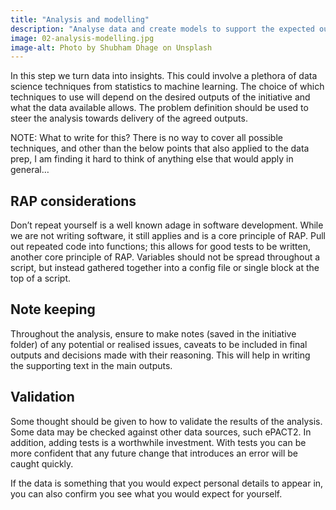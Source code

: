 ```yaml
---
title: "Analysis and modelling"
description: "Analyse data and create models to support the expected outputs"
image: 02-analysis-modelling.jpg
image-alt: Photo by Shubham Dhage on Unsplash
---
```


In this step we turn data into insights. This could involve a plethora of data science techniques from statistics to machine learning. The choice of which techniques to use will depend on the desired outputs of the initiative and what the data available allows. The problem definition should be used to steer the analysis towards delivery of the agreed outputs.

NOTE: What to write for this? There is no way to cover all possible techniques, and other than the below points that also applied to the data prep, I am finding it hard to think of anything else that would apply in general...

## RAP considerations

Don't repeat yourself is a well known adage in software development. While we are not writing software, it still applies and is a core principle of RAP. Pull out repeated code into functions; this allows for good tests to be written, another core principle of RAP. Variables should not be spread throughout a script, but instead gathered together into a config file or single block at the top of a script. 

## Note keeping

Throughout the analysis, ensure to make notes (saved in the initiative folder) of any potential or realised issues, caveats to be included in final outputs and decisions made with their reasoning. This will help in writing the supporting text in the main outputs.

## Validation

Some thought should be given to how to validate the results of the analysis. Some data may be checked against other data sources, such ePACT2. In addition, adding tests is a worthwhile investment. With tests you can be more confident that any future change that introduces an error will be caught quickly.

If the data is something that you would expect personal details to appear in, you can also confirm you see what you would expect for yourself.
